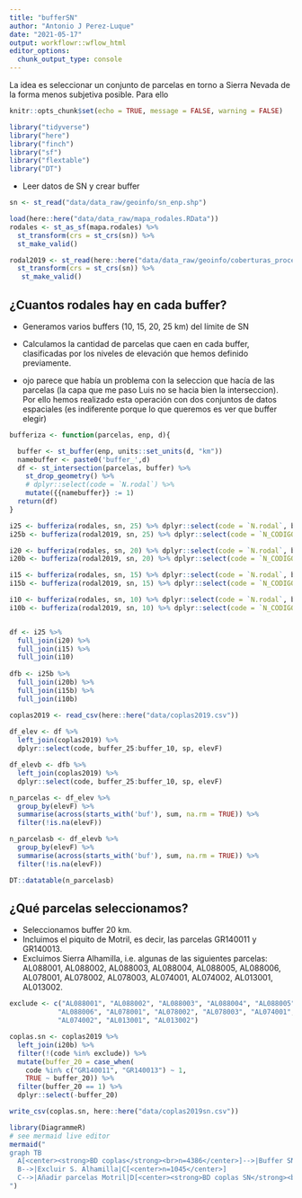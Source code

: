 ```yaml
---
title: "bufferSN"
author: "Antonio J Perez-Luque"
date: "2021-05-17"
output: workflowr::wflow_html
editor_options:
  chunk_output_type: console
---
```


La idea es seleccionar un conjunto de parcelas en torno a Sierra Nevada de la forma menos subjetiva posible. Para ello 

```r
knitr::opts_chunk$set(echo = TRUE, message = FALSE, warning = FALSE)
```

```r
library("tidyverse")
library("here")
library("finch")
library("sf")
library("flextable")
library("DT")
```

- Leer datos de SN y crear buffer 

```r
sn <- st_read("data/data_raw/geoinfo/sn_enp.shp") 
```

```r
load(here::here("data/data_raw/mapa_rodales.RData"))
rodales <- st_as_sf(mapa.rodales) %>% 
  st_transform(crs = st_crs(sn)) %>% 
  st_make_valid()

rodal2019 <- st_read(here::here("data/data_raw/geoinfo/coberturas_procesionaria/COB270616_ETRS89.shp")) %>% 
  st_transform(crs = st_crs(sn)) %>% 
   st_make_valid()
```

## ¿Cuantos rodales hay en cada buffer? 

- Generamos varios buffers (10, 15, 20, 25 km) del límite de SN 
- Calculamos la cantidad de parcelas que caen en cada buffer, clasificadas por los niveles de elevación que hemos definido previamente. 

- ojo parece que había un problema con la seleccion que hacía de las parcelas (la capa que me paso Luis no se hacia bien la interseccion). Por ello hemos realizado esta operación con dos conjuntos de datos espaciales (es indiferente porque lo que queremos es ver que buffer elegir)


```r
bufferiza <- function(parcelas, enp, d){ 

  buffer <- st_buffer(enp, units::set_units(d, "km"))
  namebuffer <- paste0('buffer_',d) 
  df <- st_intersection(parcelas, buffer) %>% 
    st_drop_geometry() %>% 
    # dplyr::select(code = `N.rodal`) %>% 
    mutate({{namebuffer}} := 1) 
  return(df)
}

i25 <- bufferiza(rodales, sn, 25) %>% dplyr::select(code = `N.rodal`, buffer_25)
i25b <- bufferiza(rodal2019, sn, 25) %>% dplyr::select(code = `N_CODIGO`, buffer_25)

i20 <- bufferiza(rodales, sn, 20) %>% dplyr::select(code = `N.rodal`, buffer_20)
i20b <- bufferiza(rodal2019, sn, 20) %>% dplyr::select(code = `N_CODIGO`, buffer_20)

i15 <- bufferiza(rodales, sn, 15) %>% dplyr::select(code = `N.rodal`, buffer_15)
i15b <- bufferiza(rodal2019, sn, 15) %>% dplyr::select(code = `N_CODIGO`, buffer_15)

i10 <- bufferiza(rodales, sn, 10) %>% dplyr::select(code = `N.rodal`, buffer_10)
i10b <- bufferiza(rodal2019, sn, 10) %>% dplyr::select(code = `N_CODIGO`, buffer_10)


df <- i25 %>% 
  full_join(i20) %>% 
  full_join(i15) %>% 
  full_join(i10) 
  
dfb <- i25b %>% 
  full_join(i20b) %>% 
  full_join(i15b) %>% 
  full_join(i10b) 
```

```r
coplas2019 <- read_csv(here::here("data/coplas2019.csv"))
  
df_elev <- df %>% 
  left_join(coplas2019) %>% 
  dplyr::select(code, buffer_25:buffer_10, sp, elevF)

df_elevb <- dfb %>% 
  left_join(coplas2019) %>% 
  dplyr::select(code, buffer_25:buffer_10, sp, elevF)

n_parcelas <- df_elev %>% 
  group_by(elevF) %>%
  summarise(across(starts_with('buf'), sum, na.rm = TRUE)) %>% 
  filter(!is.na(elevF)) 

n_parcelasb <- df_elevb %>% 
  group_by(elevF) %>%
  summarise(across(starts_with('buf'), sum, na.rm = TRUE)) %>% 
  filter(!is.na(elevF)) 

```


```r
DT::datatable(n_parcelasb)
```

## ¿Qué parcelas seleccionamos? 

- Seleccionamos buffer 20 km. 
- Incluimos el piquito de Motril, es decir, las parcelas GR140011 y GR140013. 
- Excluimos Sierra Alhamilla, i.e. algunas de las siguientes parcelas: AL088001, AL088002, AL088003, AL088004, AL088005, AL088006, AL078001, AL078002, AL078003, AL074001, AL074002, AL013001, AL013002. 


```r
exclude <- c("AL088001", "AL088002", "AL088003", "AL088004", "AL088005", 
            "AL088006", "AL078001", "AL078002", "AL078003", "AL074001", 
            "AL074002", "AL013001", "AL013002")

coplas.sn <- coplas2019 %>% 
  left_join(i20b) %>% 
  filter(!(code %in% exclude)) %>% 
  mutate(buffer_20 = case_when(
    code %in% c("GR140011", "GR140013") ~ 1,
    TRUE ~ buffer_20)) %>% 
  filter(buffer_20 == 1) %>% 
  dplyr::select(-buffer_20)

write_csv(coplas.sn, here::here("data/coplas2019sn.csv"))
```


```r
library(DiagrammeR)
# see mermaid live editor 
mermaid("
graph TB
  A[<center><strong>BD coplas</strong><br>n=4386</center>]-->|Buffer SN 20 km|B[<center>n=1055</center>]
  B-->|Excluir S. Alhamilla|C[<center>n=1045</center>]
  C-->|Añadir parcelas Motril|D[<center><strong>BD coplas SN</strong><br>n=1047</center>]
")
```




